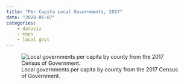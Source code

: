 ```yaml
---
title: "Per Capita Local Governments, 2017"
date: "2020-05-07"
categories: 
    - dataviz
    - maps 
    - local govt
---
```


::: {.column-page}
![Local governments per capita by county from the 2017 Census of Government.](../../files/img/totgovpc-cog-17-decile.png){fig-align="center"}

:::